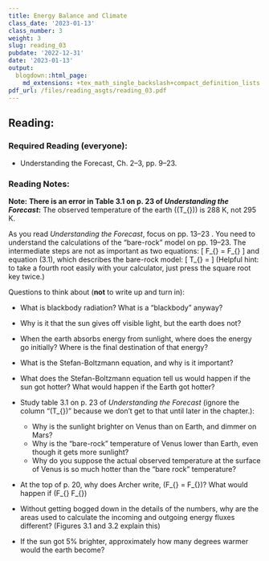 ```yaml
---
title: Energy Balance and Climate
class_date: '2023-01-13'
class_number: 3
weight: 3
slug: reading_03
pubdate: '2022-12-31'
date: '2023-01-13'
output:
  blogdown::html_page:
    md_extensions: +tex_math_single_backslash+compact_definition_lists
pdf_url: /files/reading_asgts/reading_03.pdf
---
```

## Reading:

### Required Reading (everyone):

* Understanding the Forecast, Ch. 2--3, pp. 9--23.

### Reading Notes:

**Note:** **There is an error in Table 3.1 on p. 23 of _Understanding the Forecast_:** 
The observed temperature of the earth (\(T_{\text{observed}}\)) is 288 K, not 
295 K.


As you read _Understanding the Forecast_, focus on pp. 13--23 . You need to understand 
the calculations of the "bare-rock" model on pp. 19--23. The intermediate steps 
are not as important as two equations:
\[
  F_{\text{out}} = F_{\text{in}}\quad\text{at equilibrium,}
\]
and equation (3.1), which describes the bare-rock model:
\[
  T_{\text{earth}} =
  \sqrt[4]{\frac{(1-\alpha)I_{\text{in}}}{4\epsilon\sigma}}
\]
(Helpful hint: to take a fourth root easily with your calculator, just press 
the square root key twice.)


Questions to think about (**not** to write up and turn in):

* What is blackbody radiation? What is a "blackbody" anyway?
* Why is it that the sun gives off visible light, but the earth does not?
* When the earth absorbs energy from sunlight, where does the energy go 
  initially? Where is the final destination of that energy?
* What is the Stefan-Boltzmann equation, and why is it important?
* What does the Stefan-Boltzmann equation tell us would happen if the sun got 
  hotter?
  What would happen if the Earth got hotter?
* Study table 3.1 on p. 23 of _Understanding the Forecast_
  (ignore the column "\(T_{\text{1 layer}}\)" because we don't get
  to that until later in the chapter.):

  * Why is the sunlight brighter on Venus than on Earth, and dimmer on Mars?
  * Why is the "bare-rock" temperature of Venus lower than Earth,
    even though it gets more sunlight?
  * Why do you suppose the actual observed temperature at the surface of Venus
    is so much hotter than the "bare rock" temperature?

* At the top of p. 20, why does Archer write,
  \(F_{\text{out}} = F_{\text{in}}\)?
  What would happen if
  \(F_{\text{out}} \ne F_{\text{in}}\)
* Without getting bogged down in the details of the numbers,
  why are the areas used to calculate the incoming and outgoing energy
  fluxes different? (Figures 3.1 and 3.2 explain this)
* If the sun got 5% brighter, approximately how many degrees warmer would
  the earth become?

